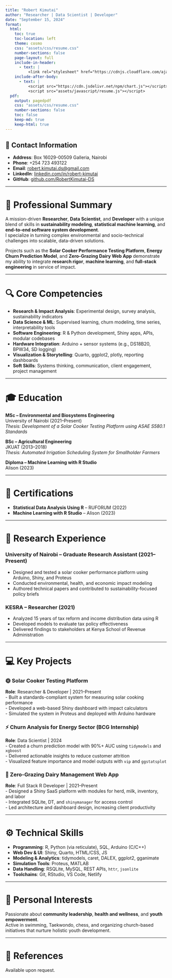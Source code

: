 ```yaml
---
title: "Robert Kimutai"
author: "Researcher | Data Scientist | Developer"
date: "September 15, 2024"
format:
  html:
    toc: true
    toc-location: left
    theme: cosmo
    css: "assets/css/resume.css"
    number-sections: false
    page-layout: full
    include-in-header:
      - text: |
          <link rel="stylesheet" href="https://cdnjs.cloudflare.com/ajax/libs/font-awesome/6.0.0-beta3/css/all.min.css">
    include-after-body:
      - text: |
          <script src="https://cdn.jsdelivr.net/npm/chart.js"></script>
          <script src="assets/javascript/resume.js"></script>
  pdf:
    output: pagedpdf
    css: "assets/css/resume.css"
    number-sections: false
    toc: false
    keep-md: true
    keep-html: true
---
```


::: resume-section
# 📇 Contact Information

-   <i class="fas fa-home"></i> **Address**: Box 16029-00509 Galleria, Nairobi\
-   <i class="fas fa-phone"></i> **Phone**: +254 723 493122\
-   <i class="fas fa-envelope"></i> **Email**: [robert.kimutai.ds\@gmail.com](mailto:robert.kimutai.ds@gmail.com)\
-   <i class="fab fa-linkedin"></i> **LinkedIn**: [linkedin.com/in/robert-kimutai](https://www.linkedin.com/in/robert-kimutai-921608330/)\
-   <i class="fab fa-github"></i> **GitHub**: [github.com/RobertKimutai-DS](https://github.com/RobertKimutai-DS)
:::

------------------------------------------------------------------------

# 🎯 Professional Summary

A mission-driven **Researcher**, **Data Scientist**, and **Developer** with a unique blend of skills in **sustainability modeling**, **statistical machine learning**, and **end-to-end software system development**.\
I specialize in turning complex environmental and socio-technical challenges into scalable, data-driven solutions.

Projects such as the **Solar Cooker Performance Testing Platform**, **Energy Churn Prediction Model**, and **Zero-Grazing Dairy Web App** demonstrate my ability to integrate **research rigor**, **machine learning**, and **full-stack engineering** in service of impact.

------------------------------------------------------------------------

# 🔍 Core Competencies

-   **Research & Impact Analysis**: Experimental design, survey analysis, sustainability indicators\
-   **Data Science & ML**: Supervised learning, churn modeling, time series, interpretability tools\
-   **Software Engineering**: R & Python development, Shiny apps, APIs, modular codebases\
-   **Hardware Integration**: Arduino + sensor systems (e.g., DS18B20, BPW34, SD logging)\
-   **Visualization & Storytelling**: Quarto, ggplot2, plotly, reporting dashboards\
-   **Soft Skills**: Systems thinking, communication, client engagement, project management

------------------------------------------------------------------------

# 🎓 Education

**MSc – Environmental and Biosystems Engineering**\
University of Nairobi (2021–Present)\
*Thesis: Development of a Solar Cooker Testing Platform using ASAE S580.1 Standards*

**BSc – Agricultural Engineering**\
JKUAT (2013–2018)\
*Thesis: Automated Irrigation Scheduling System for Smallholder Farmers*

**Diploma – Machine Learning with R Studio**\
Alison (2023)

------------------------------------------------------------------------

# 📜 Certifications

-   **Statistical Data Analysis Using R** – RUFORUM (2022)\
-   **Machine Learning with R Studio** – Alison (2023)

------------------------------------------------------------------------

# 🧪 Research Experience

### University of Nairobi – Graduate Research Assistant (2021–Present)

-   Designed and tested a solar cooker performance platform using Arduino, Shiny, and Proteus\
-   Conducted environmental, health, and economic impact modeling\
-   Authored technical papers and contributed to sustainability-focused policy briefs

### KESRA – Researcher (2021)

-   Analyzed 15 years of tax reform and income distribution data using R\
-   Developed models to evaluate tax policy effectiveness\
-   Delivered findings to stakeholders at Kenya School of Revenue Administration

------------------------------------------------------------------------

# 💻 Key Projects

### 🌞 Solar Cooker Testing Platform

**Role**: Researcher & Developer \| 2021–Present\
- Built a standards-compliant system for measuring solar cooking performance\
- Developed a web-based Shiny dashboard with impact calculators\
- Simulated the system in Proteus and deployed with Arduino hardware

### ⚡ Churn Analysis for Energy Sector (BCG Internship)

**Role**: Data Scientist \| 2024\
- Created a churn prediction model with 90%+ AUC using `tidymodels` and `xgboost`\
- Delivered actionable insights to reduce customer attrition\
- Visualized feature importance and model outputs with `vip` and `ggstatsplot`

### 🐄 Zero-Grazing Dairy Management Web App

**Role**: Full Stack R Developer \| 2021–Present\
- Designed a Shiny SaaS platform with modules for herd, milk, inventory, and labor\
- Integrated SQLite, DT, and `shinymanager` for access control\
- Led architecture and dashboard design, increasing client productivity

------------------------------------------------------------------------

# ⚙️ Technical Skills

-   **Programming**: R, Python (via reticulate), SQL, Arduino (C/C++)\
-   **Web Dev & UI**: Shiny, Quarto, HTML/CSS, JS\
-   **Modeling & Analytics**: tidymodels, caret, DALEX, ggplot2, gganimate\
-   **Simulation Tools**: Proteus, MATLAB\
-   **Data Handling**: RSQLite, MySQL, REST APIs, `httr`, `jsonlite`\
-   **Toolchains**: Git, RStudio, VS Code, Netlify

------------------------------------------------------------------------

# 🧘 Personal Interests

Passionate about **community leadership**, **health and wellness**, and **youth empowerment**.\
Active in swimming, Taekwondo, chess, and organizing church-based initiatives that nurture holistic youth development.

------------------------------------------------------------------------

# 📁 References

Available upon request.
